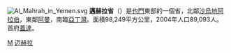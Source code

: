 {{Unreferenced|time=2022-02-21T02:55:49+00:00}}
{{NoteTA|zh-hans:迈赫拉;zh-hk:邁赫拉;zh-tw:麥赫拉}}
[[File:Al_Mahrah_in_Yemen.svg|thumb]]
'''邁赫拉省'''（{{lang-ar|المهرة|}}）是[[也門|也門]]東部的一個省，北鄰[[沙烏地阿拉伯|沙烏地阿拉伯]]，東鄰[[阿曼|阿曼]]，南臨[[亞丁灣|亞丁灣]]。面積98,249平方公里，2004年人口89,093人。首府[[蓋達_(也門)|蓋達]]。

{{葉門行政區劃}}
[[Category:也門行政區劃|M]]
[[Category:迈赫拉|]]
